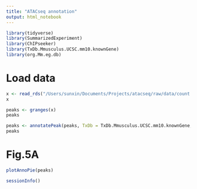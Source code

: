 ```yaml
---
title: "ATACseq annotation"
output: html_notebook
---
```


```r
library(tidyverse)
library(SummarizedExperiment)
library(ChIPseeker)
library(TxDb.Mmusculus.UCSC.mm10.knownGene) 
library(org.Mm.eg.db)
```

# Load data

```r
x <- read_rds("/Users/sunxin/Documents/Projects/atacseq/raw/data/count.rds")
x
```

```r
peaks <- granges(x)
peaks
```

```r
peaks <- annotatePeak(peaks, TxDb = TxDb.Mmusculus.UCSC.mm10.knownGene, annoDb = "org.Mm.eg.db")
peaks
```

# Fig.5A

```r
plotAnnoPie(peaks)
```

```r
sessionInfo()
```

